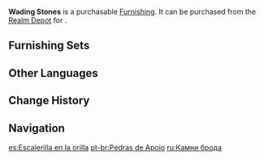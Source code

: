 {{Furnishing Infobox
|id             = 372226
|image          = Item Wading Stones.png
|category       = Landform
|subcategory    = Rock
|quality        = 2
|adeptal_energy = 10
|load           = 65
|reduced_load   = 47
|description    = Flat stones, one high and one low, that form what seems to be a natural step-way.<br />In the past, the fisherpeople of [[Inazuma]] would not only go out to snag a catch, but would also head to sea often to plant seagrass in the shallows and rear crabs. These stones would be placed in shoals to give these people a more stable footing and prevent them from being all too easily washed away by sudden large waves.
|source1        = [[Realm Depot]]
}}
'''Wading Stones''' is a purchasable [[Furnishing]]. It can be purchased from the [[Realm Depot]] for {{Item|Realm Currency|30|x=40}}.

==Furnishing Sets==
{{Craft Usage}}

==Other Languages==
{{Other Languages
|en      = Wading Stones
|zhs     = 涉浪石
|zhs_rm  = Shè Làng Shí
|zht     = 涉浪石
|zht_rm  = Shè Làng Shí
|zh_tl   = Stone of Wave-Wading
|ja      = 渡浪石
|ja_rm   = Torouseki{{Assumed}}
|ja_tl   = Wave-Wading Stones
|ko      = 섭랑석
|ko_rm   = Seoprangseok
|ko_tl   = Wave-Wading Stones
|es      = Escalerilla en la orilla
|es_tl   = 
|fr      = Pierres à gué
|fr_tl   = Wading Stones
|ru      = Камни брода
|ru_tl   = Stones of Ford
|th      = แผ่นหินต้านเกลียวคลื่น
|th_rm   = 
|th_tl   = 
|vi      = Đá Cưỡi Sóng
|vi_tl   = 
|de      = Wellenstein
|de_tl   = Wave Stone
|id      = Batu Arung
|id_tl   = Wading Stone
|pt      = Pedras de Apoio
|pt_tl   = 
|tr      = Gezinen Taşlar
|tr_tl   = 
|it      = Pietre da guado
|it_tl   = 
}}

==Change History==
{{Change History|2.2}}

==Navigation==
{{Furnishing Navbox|exterior}}

[[es:Escalerilla en la orilla]]
[[pt-br:Pedras de Apoio]]
[[ru:Камни брода]]